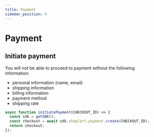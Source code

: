 ```yaml
---
title: Payment
sidebar_position: 4
---
```


# Payment

## Initiate payment

You will not be able to proceed to payment without the following information:

- personal information (name, email)
- shipping information
- billing information
- payment method
- shipping rate

```js
async function initiatePayment(CHECKOUT_ID) => {
  const sdk = getSDK();
  const checkout = await sdk.shopCart.payment.create(CHECKOUT_ID);
  return checkout;
});
```
